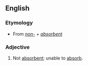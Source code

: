 ==English==
===Etymology===
* From ''[[non-]]'' + ''[[absorbent]]''
===Adjective===
{{en-adj}}
# Not [[absorbent]]; unable to [[absorb]].